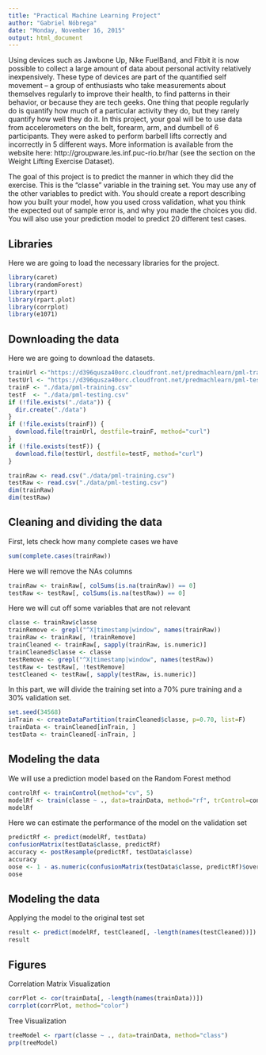 ```yaml
---
title: "Practical Machine Learning Project"
author: "Gabriel Nóbrega"
date: "Monday, November 16, 2015"
output: html_document
---
```


Using devices such as Jawbone Up, Nike FuelBand, and Fitbit it is now possible to collect a large amount of data about personal activity relatively inexpensively. These type of devices are part of the quantified self movement – a group of enthusiasts who take measurements about themselves regularly to improve their health, to find patterns in their behavior, or because they are tech geeks. One thing that people regularly do is quantify how much of a particular activity they do, but they rarely quantify how well they do it. In this project, your goal will be to use data from accelerometers on the belt, forearm, arm, and dumbell of 6 participants. They were asked to perform barbell lifts correctly and incorrectly in 5 different ways. More information is available from the website here: http://groupware.les.inf.puc-rio.br/har (see the section on the Weight Lifting Exercise Dataset).

The goal of this project is to predict the manner in which they did the exercise. This is the "classe" variable in the training set. You may use any of the other variables to predict with. You should create a report describing how you built your model, how you used cross validation, what you think the expected out of sample error is, and why you made the choices you did. You will also use your prediction model to predict 20 different test cases. 

## Libraries

Here we are going to load the necessary libraries for the project.

```r
library(caret)
library(randomForest)
library(rpart)
library(rpart.plot)
library(corrplot)
library(e1071)
```

## Downloading the data

Here we are going to download the datasets.

```r
trainUrl <-"https://d396qusza40orc.cloudfront.net/predmachlearn/pml-training.csv"
testUrl <- "https://d396qusza40orc.cloudfront.net/predmachlearn/pml-testing.csv"
trainF <- "./data/pml-training.csv"
testF  <- "./data/pml-testing.csv"
if (!file.exists("./data")) {
  dir.create("./data")
}
if (!file.exists(trainF)) {
  download.file(trainUrl, destfile=trainF, method="curl")
}
if (!file.exists(testF)) {
  download.file(testUrl, destfile=testF, method="curl")
}
```

```r
trainRaw <- read.csv("./data/pml-training.csv")
testRaw <- read.csv("./data/pml-testing.csv")
dim(trainRaw)
dim(testRaw)
```

## Cleaning and dividing the data

First, lets check how many complete cases we have

```r
sum(complete.cases(trainRaw))
```

Here we will remove the NAs columns

```r
trainRaw <- trainRaw[, colSums(is.na(trainRaw)) == 0] 
testRaw <- testRaw[, colSums(is.na(testRaw)) == 0] 
```

Here we will cut off some variables that are not relevant

```r
classe <- trainRaw$classe
trainRemove <- grepl("^X|timestamp|window", names(trainRaw))
trainRaw <- trainRaw[, !trainRemove]
trainCleaned <- trainRaw[, sapply(trainRaw, is.numeric)]
trainCleaned$classe <- classe
testRemove <- grepl("^X|timestamp|window", names(testRaw))
testRaw <- testRaw[, !testRemove]
testCleaned <- testRaw[, sapply(testRaw, is.numeric)]
```

In this part, we will divide the training set into a 70% pure training and a 30% validation set.

```r
set.seed(34568)
inTrain <- createDataPartition(trainCleaned$classe, p=0.70, list=F)
trainData <- trainCleaned[inTrain, ]
testData <- trainCleaned[-inTrain, ]
```

## Modeling the data

We will use a prediction model based on the Random Forest method

```r
controlRf <- trainControl(method="cv", 5)
modelRf <- train(classe ~ ., data=trainData, method="rf", trControl=controlRf, ntree=250)
modelRf
```

Here we can estimate the performance of the model on the validation set

```r
predictRf <- predict(modelRf, testData)
confusionMatrix(testData$classe, predictRf)
accuracy <- postResample(predictRf, testData$classe)
accuracy
oose <- 1 - as.numeric(confusionMatrix(testData$classe, predictRf)$overall[1])
oose
```

## Modeling the data

Applying the model to the original test set

```r
result <- predict(modelRf, testCleaned[, -length(names(testCleaned))])
result
```

## Figures

Correlation Matrix Visualization

```r
corrPlot <- cor(trainData[, -length(names(trainData))])
corrplot(corrPlot, method="color")
```

Tree Visualization

```r
treeModel <- rpart(classe ~ ., data=trainData, method="class")
prp(treeModel)
```